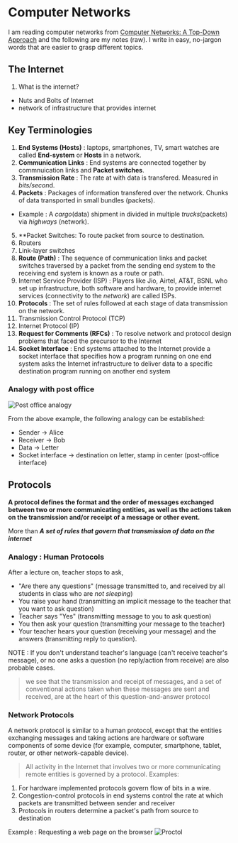 # Computer Networks
I am reading computer networks from [Computer Networks: A Top-Down Approach](https://gaia.cs.umass.edu/kurose_ross/online_lectures.htm) and the following are my notes (raw). 
I write in easy, no-jargon words that are easier to grasp different topics.

## The Internet
1. What is the internet?
  - Nuts and Bolts of Internet 
  - network of infrastructure that provides internet 

## Key Terminologies
1. **End Systems (Hosts)** : laptops, smartphones, TV, smart watches are called **End-system** or **Hosts** in a network.
2. **Communication Links** : End systems are connected together by commnuication links and **Packet switches**.
3. **Transmission Rate** : The rate at with data is transfered. Measured in *bits/secon*d.
4. **Packets** : Packages of information transfered over the network. Chunks of data transported in small bundles (packets).
  - Example : A *cargo*(data) shipment in divided in multiple *trucks*(packets) via *highways* (network).
5. **Packet Switches: To route packet from source to destination. 
  1. Routers
  2. Link-layer switches
6. **Route (Path)** :  The sequence of communication links and packet switches traversed by a packet from the sending 
end system to the receiving end system is known as a route or path.
7. Internet Service Provider (ISP) : Players like Jio, Airtel, AT&T, BSNL who set up infrastructure, both software and hardware, to provide internet services (connectivity to the *network*) are called ISPs.
8. **Protocols** : The set of rules followed at each stage of data transmission on the network.
  1. Transmission Control Protocol (TCP)
  2. Internet Protocol (IP)
9. **Request for Comments (RFCs)** : To resolve network and protocol design problems that faced the precursor to the Internet
10. **Socket Interface** : End systems attached to the Internet provide a socket interface that specifies 
how a program running on one end system asks the Internet infrastructure to deliver 
data to a specific destination program running on another end system

### Analogy with post office
![Post office analogy](/public/static/tils/24-10-2024/analogy.png)

From the above example, the following analogy can be established:
- Sender -> Alice
- Receiver -> Bob
- Data -> Letter
- Socket interface -> destination on letter, stamp in center (post-office interface)

## Protocols
**A protocol defines the format and the order of messages exchanged between two 
or more communicating entities, as well as the actions taken on the transmission 
and/or receipt of a message or other event.**

More than *__A set of rules that govern that transmission of data on the internet__*

### Analogy : Human Protocols
After a lecture on, teacher stops to ask,

- "Are there any questions" (message transmitted to, and received by all students in class who are _not sleeping_)
- You raise your hand (transmitting an implicit message to the teacher that you want to ask question)
- Teacher says "Yes" (transmitting message to you to ask question)
- You then ask your question (transmitting your message to the teacher)
- Your teacher hears your question (receiving your message) and the answers (transmitting reply to question).

NOTE : If you don't understand teacher's language (can't receive teacher's message), or no one asks a question (no reply/action from receive) are also probable cases.

> we see that the transmission and receipt of messages, and a set of conventional actions taken when these messages are sent and received, are at the heart  of this question-and-answer protocol

### Network Protocols
A network protocol is similar to a human protocol, except that the entities exchanging messages and taking actions are hardware or software components of some 
device (for example, computer, smartphone, tablet, router, or other network-capable 
device).

> All activity in the Internet that involves two or more communicating remote  entities is governed by a protocol.
Examples:
1. For hardware implemented protocols govern flow of bits in a wire.
2. Congestion-control protocols in end systems control the rate at which packets are transmitted between sender and receiver
3. Protocols in routers determine a packet's path from source to destination

Example : Requesting a web page on the browser
![Proctol](/public/static/tils/24-10-2024/protocol.png)
